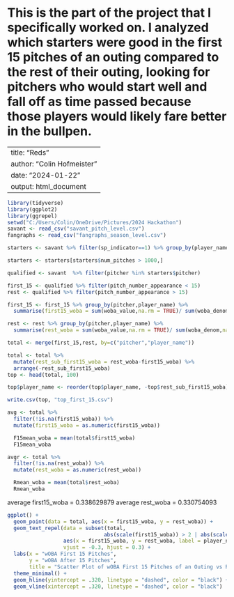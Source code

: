 # This is the part of the project that I specifically worked on. I analyzed which starters were good in the first 15 pitches of an outing compared to the rest of their outing, looking for pitchers who would start well and fall off as time passed because those players would likely fare better in the bullpen.

---
title: "Reds"
author: "Colin Hofmeister"
date: "2024-01-22"
output: html_document
---
```{r}

library(tidyverse)
library(ggplot2)
library(ggrepel)
setwd("C:/Users/Colin/OneDrive/Pictures/2024 Hackathon")
savant <- read_csv("savant_pitch_level.csv")
fangraphs <- read_csv("fangraphs_season_level.csv")
```



```{r}
starters <- savant %>% filter(sp_indicator==1) %>% group_by(player_name, pitcher) %>% summarise(num_pitches = n())

starters <- starters[starters$num_pitches > 1000,]

qualified <- savant  %>% filter(pitcher %in% starters$pitcher)
```

```{r}
first_15 <- qualified %>% filter(pitch_number_appearance < 15)
rest <- qualified %>% filter(pitch_number_appearance > 15)

first_15 <- first_15 %>% group_by(pitcher,player_name) %>% 
  summarise(first15_woba = sum(woba_value,na.rm = TRUE)/ sum(woba_denom,na.rm = TRUE))

rest <- rest %>% group_by(pitcher,player_name) %>% 
  summarise(rest_woba = sum(woba_value,na.rm = TRUE)/ sum(woba_denom,na.rm = TRUE))

total <- merge(first_15,rest, by=c("pitcher","player_name"))

total <- total %>% 
  mutate(rest_sub_first15_woba = rest_woba-first15_woba) %>% 
  arrange(-rest_sub_first15_woba)
top <- head(total, 100)

top$player_name <- reorder(top$player_name, -top$rest_sub_first15_woba)

write.csv(top, "top_first_15.csv")

avg <- total %>% 
  filter(!is.na(first15_woba)) %>% 
  mutate(first15_woba = as.numeric(first15_woba))

  F15mean_woba = mean(total$first15_woba)
  F15mean_woba

avgr <- total %>% 
  filter(!is.na(rest_woba)) %>% 
  mutate(rest_woba = as.numeric(rest_woba))

  Rmean_woba = mean(total$rest_woba)
  Rmean_woba
```

average first15_woba = 0.338629879
average rest_woba = 0.330754093

```{r}
ggplot() +
  geom_point(data = total, aes(x = first15_woba, y = rest_woba)) +
  geom_text_repel(data = subset(total, 
                               abs(scale(first15_woba)) > 2 | abs(scale(rest_woba)) > 2.5),
                  aes(x = first15_woba, y = rest_woba, label = player_name),
                  vjust = -0.3, hjust = 0.3) + 
  labs(x = "wOBA First 15 Pitches", 
       y = "wOBA After 15 Pitches", 
       title = "Scatter Plot of wOBA First 15 Pitches of an Outing vs Rest of the Outing") +
  theme_minimal() +
  geom_hline(yintercept = .320, linetype = "dashed", color = "black") +
  geom_vline(xintercept = .320, linetype = "dashed", color = "black") 

```




